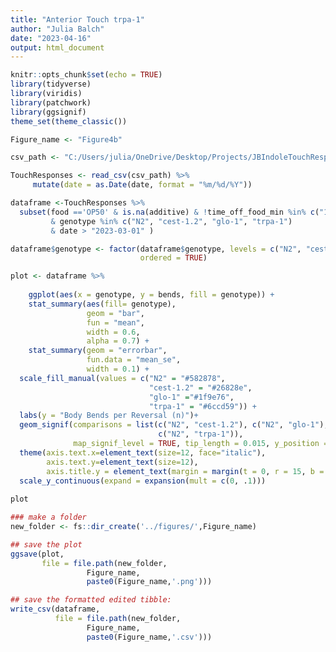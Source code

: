```yaml
---
title: "Anterior Touch trpa-1"
author: "Julia Balch"
date: "2023-04-16"
output: html_document
---
```


```r
knitr::opts_chunk$set(echo = TRUE)
library(tidyverse)
library(viridis)
library(patchwork)
library(ggsignif)
theme_set(theme_classic())

Figure_name <- "Figure4b"

```


```r

csv_path <- "C:/Users/julia/OneDrive/Desktop/Projects/JBIndoleTouchResponseMS/datasets/TouchResponsesData.csv"

TouchResponses <- read_csv(csv_path) %>%
     mutate(date = as.Date(date, format = "%m/%d/%Y"))

dataframe <-TouchResponses %>%
  subset(food =='OP50' & is.na(additive) & !time_off_food_min %in% c("10", "0", "30") 
         & genotype %in% c("N2", "cest-1.2", "glo-1", "trpa-1") 
         & date > "2023-03-01" )

dataframe$genotype <- factor(dataframe$genotype, levels = c("N2", "cest-1.2", "glo-1", "trpa-1"),
                             ordered = TRUE)

```


```r
plot <- dataframe %>%
  
    ggplot(aes(x = genotype, y = bends, fill = genotype)) +
    stat_summary(aes(fill= genotype),
                 geom = "bar", 
                 fun = "mean", 
                 width = 0.6,
                 alpha = 0.7) +
    stat_summary(geom = "errorbar", 
                 fun.data = "mean_se", 
                 width = 0.1) +
  scale_fill_manual(values = c("N2" = "#582878",
                               "cest-1.2" = "#26828e", 
                               "glo-1" ="#1f9e76", 
                               "trpa-1" = "#6ccd59")) +
  labs(y = "Body Bends per Reversal (n)")+
  geom_signif(comparisons = list(c("N2", "cest-1.2"), c("N2", "glo-1"),
                                 c("N2", "trpa-1")),
              map_signif_level = TRUE, tip_length = 0.015, y_position = c(3.25, 3.65, 4)) +
  theme(axis.text.x=element_text(size=12, face="italic"),
        axis.text.y=element_text(size=12), 
        axis.title.y = element_text(margin = margin(t = 0, r = 15, b = 0, l = 0), size = 12))+
  scale_y_continuous(expand = expansion(mult = c(0, .1)))
  
plot
```

```r

### make a folder
new_folder <- fs::dir_create('../figures/',Figure_name)

## save the plot
ggsave(plot,
       file = file.path(new_folder,
                 Figure_name,
                 paste0(Figure_name,'.png')))

## save the formatted edited tibble:
write_csv(dataframe,
          file = file.path(new_folder,
                 Figure_name,
                 paste0(Figure_name,'.csv')))
```
